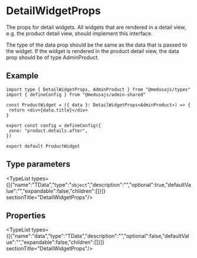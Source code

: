
# DetailWidgetProps

The props for detail widgets. All widgets that are rendered in a detail view,
e.g. the product detail view, should implement this interface.

The type of the data prop should be the same as the data that is passed to the widget.
If the widget is rendered in the product detail view, the data prop should be of
type AdminProduct.

## Example

```tsx
import type { DetailWidgetProps, AdminProduct } from "@medusajs/types"
import { defineConfig } from "@medusajs/admin-shared"

const ProductWidget = ({ data }: DetailWidgetProps<AdminProduct>) => {
 return <div>{data.title}</div>
}

export const config = defineConfig({
 zone: "product.details.after",
})

export default ProductWidget
```

## Type parameters

<TypeList types={[{"name":"TData","type":"`object`","description":"","optional":true,"defaultValue":"","expandable":false,"children":[]}]}  sectionTitle="DetailWidgetProps"/>

## Properties

<TypeList types={[{"name":"data","type":"TData","description":"","optional":false,"defaultValue":"","expandable":false,"children":[]}]}  sectionTitle="DetailWidgetProps"/>
